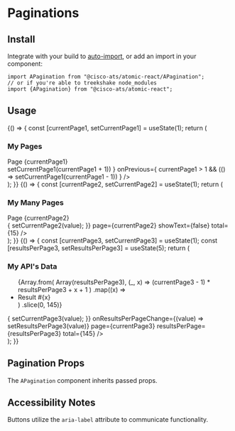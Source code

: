 

<Meta title="Components/Paginations" component={APagination} />

# Paginations

## Install

Integrate with your build to [auto-import](?path=/docs/getting-started--page#integrating), or add an import in your component:

```
import APagination from "@cisco-ats/atomic-react/APagination";
// or if you're able to treekshake node_modules
import {APagination} from "@cisco-ats/atomic-react";
```

## Usage

<Canvas>
  <Story name="usage-1">
    <YourComponent>
      {() => {
        const [currentPage1, setCurrentPage1] = useState(1);
        return (
          <div>
            <h3>My Pages</h3>
            <div style={{border: "solid 2px #333"}} className="my-2 pa-2">
              Page {currentPage1}
            </div>
            <APagination
              onNext={
                currentPage1 < 3 && (() => setCurrentPage1(currentPage1 + 1))
              }
              onPrevious={
                currentPage1 > 1 && (() => setCurrentPage1(currentPage1 - 1))
              }
            />
          </div>
        );
      }}
    </YourComponent>
  </Story>
</Canvas>

<Canvas>
  <Story name="usage-2">
    <YourComponent>
      {() => {
        const [currentPage2, setCurrentPage2] = useState(1);
        return (
          <div>
            <h3 className="mt-4">My Many Pages</h3>
            <div style={{border: "solid 2px #333"}} className="my-2 pa-2">
              Page {currentPage2}
            </div>
            <APagination
              onPageChange={(value) => {
                setCurrentPage2(value);
              }}
              page={currentPage2}
              showText={false}
              total={15}
            />
          </div>
        );
      }}
    </YourComponent>
  </Story>
</Canvas>

<Canvas>
  <Story name="usage-3">
    <YourComponent>
      {() => {
        const [currentPage3, setCurrentPage3] = useState(1);
        const [resultsPerPage3, setResultsPerPage3] = useState(5);
        return (
          <div>
            <h3 className="mt-4">My API's Data</h3>
            <div style={{border: "solid 2px #333"}} className="my-2 pa-2">
              <ul>
                {Array.from(
                  Array(resultsPerPage3),
                  (_, x) => (currentPage3 - 1) * resultsPerPage3 + x + 1
                )
                  .map((x) => <li key={x}>Result #{x}</li>)
                  .slice(0, 145)}
              </ul>
            </div>
            <APagination
              onPageChange={(value) => {
                setCurrentPage3(value);
              }}
              onResultsPerPageChange={(value) => setResultsPerPage3(value)}
              page={currentPage3}
              resultsPerPage={resultsPerPage3}
              total={145}
            />
          </div>
        );
      }}
    </YourComponent>
  </Story>
</Canvas>

## Pagination Props

The `APagination` component inherits passed props.

<ArgsTable of={APagination} />

## Accessibility Notes

Buttons utilize the `aria-label` attribute to communicate functionality.
